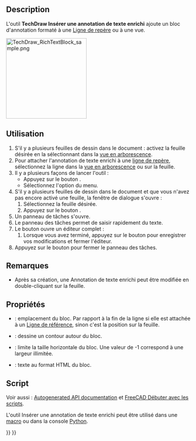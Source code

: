<languages/>

{{Docnav/fr
|[[TechDraw_LeaderLine/fr|Ligne de repère]]
|[[TechDraw_CosmeticVertex/fr|Sommet cosmétique]]
|[[TechDraw_Workbench/fr|Atelier TechDraw]]
|IconL=TechDraw_LeaderLine.svg
|IconR=TechDraw_CosmeticVertex.svg
|IconC=Workbench_TechDraw.svg
}}

{{GuiCommand/fr
|Name=TechDraw RichTextAnnotation
|Name/fr=TechDraw Annotation texte enrichi
|MenuLocation=TechDraw → Annotations → Insérer une annotation de texte enrichi
|Workbenches=[[TechDraw_Workbench/fr|TechDraw]]
|Version=0.19
|SeeAlso=[[TechDraw_Annotation/fr|TechDraw Annotation]]
}}

==Description==

L'outil '''TechDraw Insérer une annotation de texte enrichi''' ajoute un bloc d'annotation formaté à une [[TechDraw_LeaderLine/fr|Ligne de repère]] ou à une vue.

[[Image:TechDraw_RichTextBlock_sample.png|220px]]
{{Caption|Bloc de texte d'une annotation de texte enrichi}}

<span id="Usage"></span>
==Utilisation==

# S'il y a plusieurs feuilles de dessin dans le document : activez la feuille désirée en la sélectionnant dans la [[Tree_view/fr|vue en arborescence]].
# Pour attacher l'annotation de texte enrichi à une [[TechDraw_LeaderLine/fr|ligne de repère]], sélectionnez la ligne dans la [[Tree_view/fr|vue en arborescence]] ou sur la feuille.
# Il y a plusieurs façons de lancer l'outil :
#* Appuyez sur le bouton {{Button|[[Image:TechDraw_RichTextAnnotation.svg|16px]] [[TechDraw_RichTextAnnotation/fr|Insérer une annotation de texte enrichi]]}}.
#* Sélectionnez l'option {{MenuCommand|TechDraw → Annotations → [[Image:TechDraw_RichTextAnnotation.svg|16px]] Insérer une annotation de texte enrichi}} du menu.
# S'il y a plusieurs feuilles de dessin dans le document et que vous n'avez pas encore activé une feuille, la fenêtre de dialogue {{MenuCommand|Sélecteur de feuilles}} s'ouvre :
## Sélectionnez la feuille désirée.
## Appuyez sur le bouton {{Button|OK}}.
# Un panneau de tâches s'ouvre.
# Le panneau des tâches permet de saisir rapidement du texte.
# Le bouton {{Button|Lancer l'éditeur de texte enrichi}} ouvre un éditeur complet :
## Lorsque vous avez terminé, appuyez sur le bouton {{Button|[[Image:Document-save.svg|16px]]}} pour enregistrer vos modifications et fermer l'éditeur.
# Appuyez sur le bouton {{Button|OK}} pour fermer le panneau des tâches.

<span id="Notes"></span>
==Remarques==

* Après sa création, une Annotation de texte enrichi peut être modifiée en double-cliquant sur la feuille.

<span id="Properties"></span>
==Propriétés==

* {{PropertyData|X, Y}} : emplacement du bloc. Par rapport à la fin de la ligne si elle est attachée à un [[TechDraw_LeaderLine/fr|Ligne de référence]], sinon c'est la position sur la feuille.
* {{PropertyData|ShowFrame}} : dessine un contour autour du bloc.
* {{PropertyData|MaxWidth}} : limite la taille horizontale du bloc. Une valeur de -1 correspond à une largeur illimitée.
* {{PropertyData|AnnoText}} : texte au format HTML du bloc.

<span id="Scripting"></span>
==Script==

Voir aussi : [https://freecad.github.io/SourceDoc/ Autogenerated API documentation] et [[FreeCAD_Scripting_Basics/fr|FreeCAD Débuter avec les scripts]].

L'outil Insérer une annotation de texte enrichi peut être utilisé dans une [[Macros/fr|macro]] ou dans la console [[Python/fr|Python]].

{{Code|code=
myPage = FreeCAD.ActiveDocument().Page
myBase = FreeCAD.ActiveDocument().View
blockObj = FreeCAD.ActiveDocument.addObject('TechDraw::DrawRichAnno','DrawRichAnno')
FreeCAD.activeDocument().myPage.addView(blockObj)
blockObj.X = 5
blockObj.Y = 5
blockObj.AnnoText = myHTMLText
}}


{{Docnav/fr
|[[TechDraw_LeaderLine/fr|Ligne de repère]]
|[[TechDraw_CosmeticVertex/fr|Sommet cosmétique]]
|[[TechDraw_Workbench/fr|Atelier TechDraw]]
|IconL=TechDraw_LeaderLine.svg
|IconR=TechDraw_CosmeticVertex.svg
|IconC=Workbench_TechDraw.svg
}}

{{TechDraw Tools navi{{#translation:}}}}
{{Userdocnavi{{#translation:}}}}
{{clear}}